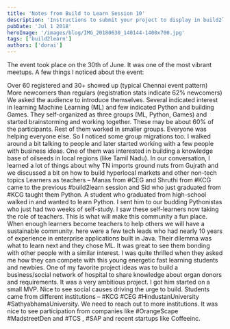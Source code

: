 ```yaml
---
title: 'Notes from Build to Learn Session 10'
description: 'Instructions to submit your project to display in build2learn project showcase.'
pubDate: 'Jul 1 2018'
heroImage: '/images/blog/IMG_20180630_140144-1400x700.jpg'
tags: ['build2learn']
authors: ['dorai']
---
```


The event took place on the 30th of June. It was one of the most vibrant meetups. A few things I noticed about the event:

Over 60 registered and 30+ showed up (typical Chennai event pattern)
More newcomers than regulars (registration stats indicate 62% newcomers)
We asked the audience to introduce themselves. Several indicated interest in learning Machine Learning (ML) and few indicated Python and building Games. They self-organized as three groups (ML, Python, Games) and started brainstorming and working together.
These may be about 60% of the participants. Rest of them worked in smaller groups.
Everyone was helping everyone else. So I noticed some group migrations too.
I walked around a bit talking to people and later started working with a few people with business ideas. One of them was interested in building a knowledge base of oilseeds in local regions (like Tamil Nadu). In our conversation, I learned a lot of things about why TN imports ground nuts from Gujrath and we discussed a bit on how to build hyperlocal markets and other non-tech topics
Learners as teachers – Manas from #CEG and Shruthi from #KCG came to the previous #build2learn session and Sid who just graduated from #KCG taught them Python. A student who graduated from high-school walked in and wanted to learn Python. I sent him to our budding Pythonistas who just had two weeks of self-study. I saw these self-learners now taking the role of teachers. This is what will make this community a fun place. When enough learners become teachers to help others we will have a sustainable community.
here were a few tech leads who had nearly 10 years of experience in enterprise applications built in Java. Their dilemma was what to learn next and they chose ML. It was great to see them bonding with other people with a similar interest. I was quite thrilled when they asked me how they can compete with this young energetic fast learning students and newbies.
One of my favorite project ideas was to build a business/social network of hospital to share knowledge about organ donors and requirements. It was a very ambitious project. I got him started on a small MVP. Nice to see social causes driving the urge to build.
Students came from different institutions – #KCG #CEG #HindustanUniversity #SathyabhamaUniversity. We need to reach out to more institutions.
It was nice to see participation from companies like #OrangeScape #MadstreetDen and #TCS , #SAP and recent startups like Coffeeinc.
